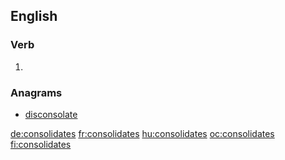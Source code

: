 ==English==

===Verb===
{{head|en}}

# {{en-third-person singular of|consolidate}}

===Anagrams===
* [[disconsolate#English|disconsolate]]

[[de:consolidates]]
[[fr:consolidates]]
[[hu:consolidates]]
[[oc:consolidates]]
[[fi:consolidates]]